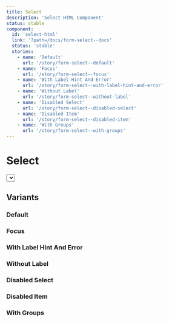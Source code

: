 ```yaml
---
title: Select
description: 'Select HTML Component'
status: stable
component:
  id: 'select-html'
  link: '?path=/docs/form-select--docs'
  status: 'stable'
  stories:
    - name: 'Default'
      url: '/story/form-select--default'
    - name: 'Focus'
      url: '/story/form-select--focus'
    - name: 'With Label Hint And Error'
      url: '/story/form-select--with-label-hint-and-error'
    - name: 'Without Label'
      url: '/story/form-select--without-label'
    - name: 'Disabled Select'
      url: '/story/form-select--disabled-select'
    - name: 'Disabled Item'
      url: '/story/form-select--disabled-item'
    - name: 'With Groups'
      url: '/story/form-select--with-groups'
---
```


# Select

<Section current="html">

<ComponentPreview>
  <FormField label={{ text: 'Label' }}>
    <Select aria-label="Select">
      <SelectItem value="value-1">Option 1</SelectItem>
      <SelectItem value="value-2">Option 2</SelectItem>
      <SelectItem value="value-3">Option 3</SelectItem>
    </Select>
  </FormField>
</ComponentPreview>

## Variants

### Default

<StorybookFrame
  heightClassName="h-max"
  componentId="select-html"
  story="Default"
/>

### Focus

<StorybookFrame
  heightClassName="h-max"
  componentId="select-html"
  story="Focus"
/>

### With Label Hint And Error

<StorybookFrame
  heightClassName="h-max"
  componentId="select-html"
  story="With Label Hint And Error"
/>

### Without Label

<StorybookFrame
  heightClassName="h-max"
  componentId="select-html"
  story="Without Label"
/>

### Disabled Select

<StorybookFrame
  heightClassName="h-max"
  componentId="select-html"
  story="Disabled Select"
/>

### Disabled Item

<StorybookFrame
  heightClassName="h-max"
  componentId="select-html"
  story="Disabled Item"
/>

### With Groups

<StorybookFrame
  heightClassName="h-max"
  componentId="select-html"
  story="With Groups"
/>

</Section>

